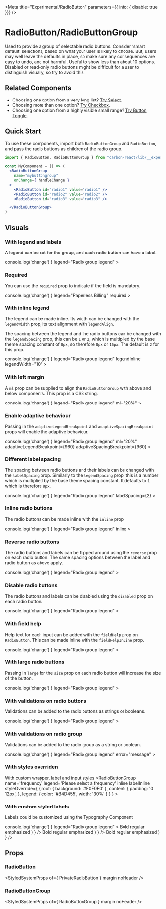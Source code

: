 

<Meta
  title="Experimental/RadioButton"
  parameters={{ info: { disable: true }}}
/>

# RadioButton/RadioButtonGroup
Used to provide a group of selectable radio buttons.
Consider ‘smart default’ selections, based on what your user is likely to choose. But, users may well leave the defaults in place, so make sure any consequences are easy to undo, and not harmful.
Useful to show less than about 10 options.
Disabled or read-only radio buttons might be difficult for a user to distinguish visually, so try to avoid this.

## Related Components
- Choosing one option from a very long list? [Try Select](/?path=/docs/design-system-select--default-story "Try Select").
- Choosing more than one option? [Try Checkbox](/?path=/docs/experimental-checkbox--default "Try Checkbox").
- Choosing one option from a highly visible small range? [Try Button Toggle](/?path=/story/button-toggle--default "Try Button Toggle").

## Quick Start 

To use these components, import both `RadioButtonGroup` and `RadioButton`, and pass the radio buttons as children of the radio group.

```jsx
import { RadioButton, RadioButtonGroup } from "carbon-react/lib/__experimental__/components/radio-button";

const MyComponent = () => (
  <RadioButtonGroup
    name="mybuttongroup"
    onChange={ handleChange }
  >
    <RadioButton id="radio1" value="radio1" />
    <RadioButton id="radio2" value="radio2" />
    <RadioButton id="radio3" value="radio3" />

  </RadioButtonGroup>
)
```

## Visuals

### With legend and labels
A legend can be set for the group, and each radio button can have a label.

<Preview>
  <Story name="with legend and labels">
    <RadioButtonGroup
      name="mybuttongroup"
      onChange={ () => console.log('change') }
      legend="Radio group legend"
    >
    <RadioButton 
      id="radio1" 
      value="radio1"
      label="Radio Option 1"
    />
    <RadioButton 
      id="radio2" 
      value="radio2" 
      label="Radio Option 2"
    />
    <RadioButton 
      id="radio3" 
      value="radio3" 
      label="Radio Option 3"
    />
  </RadioButtonGroup>
  </Story> 
</Preview>

### Required
You can use the `required` prop to indicate if the field is mandatory.

<Preview>
  <Story name="required">
    <RadioButtonGroup
      name="paperless_billing"
      onChange={ () => console.log('change') }
      legend="Paperless Billing"
      required
    >
    <RadioButton 
      value="y"
      label="Yes"
    />
    <RadioButton 
      value="n" 
      label="No"
    />
    <RadioButton 
      value="d" 
      label="Debts only"
    />
  </RadioButtonGroup>
  </Story> 
</Preview>

### With inline legend
The legend can be made inline. Its width can be changed with the `legendWidth` prop, its text alignment with `legendAlign`. 

The spacing between the legend and the radio buttons can be changed with the `legendSpacing` prop, this can be `1` or `2`, which is multiplied by the base theme spacing constant of `8px`, so therefore `8px` or `16px`. The default is `2` for this prop.

<Preview>
  <Story name="with inline legend">
    <RadioButtonGroup
      name="mybuttongroup"
      onChange={ () => console.log('change') }
      legend="Radio group legend"
      legendInline
      legendWidth="10"
    >
    <RadioButton 
      id="radio1" 
      value="radio1"
      label="Radio Option 1"
    />
    <RadioButton 
      id="radio2" 
      value="radio2" 
      label="Radio Option 2"
    />
    <RadioButton 
      id="radio3" 
      value="radio3" 
      label="Radio Option 3"
    />
  </RadioButtonGroup>
  </Story> 
</Preview>

### With left margin
A `ml` prop can be supplied to align the `RadioButtonGroup` with above and below components. This prop is a CSS string.

<Preview>
  <Story name="with left margin">
    <RadioButtonGroup
      name="mybuttongroup"
      onChange={ () => console.log('change') }
      legend="Radio group legend"
      ml="20%"
    >
    <RadioButton 
      id="radio1" 
      value="radio1"
      label="Radio Option 1"
    />
    <RadioButton 
      id="radio2" 
      value="radio2" 
      label="Radio Option 2"
    />
    <RadioButton 
      id="radio3" 
      value="radio3" 
      label="Radio Option 3"
    />
  </RadioButtonGroup>
  </Story> 
</Preview>

### Enable adaptive behaviour
Passing in the `adaptiveLegendBreakpoint` and `adaptiveSpacingBreakpoint` props will enable the adaptive behaviour. 

<Preview>
  <Story name="enable adaptive behaviour" parameters={{ chromatic: { disable: true }}}>
    <RadioButtonGroup
      name="mybuttongroup"
      onChange={ () => console.log('change') }
      legend="Radio group legend"
      ml="20%"
      adaptiveLegendBreakpoint={960}
      adaptiveSpacingBreakpoint={960}
    >
    <RadioButton 
      id="radio1" 
      value="radio1"
      label="Radio Option 1"
    />
    <RadioButton 
      id="radio2" 
      value="radio2" 
      label="Radio Option 2"
    />
    <RadioButton 
      id="radio3" 
      value="radio3" 
      label="Radio Option 3"
    />
  </RadioButtonGroup>
  </Story> 
</Preview>

### Different label spacing 
The spacing between radio buttons and their labels can be changed with the `labelSpacing` prop. Similarly to the `legendSpacing` prop, this is a number which is multiplied by the base theme spacing constant. It defaults to `1` which is therefore `8px`.

<Preview>
  <Story name="different label spacing">
    <RadioButtonGroup
      name="mybuttongroup"
      onChange={ () => console.log('change') }
      legend="Radio group legend"
      labelSpacing={2}
    >
    <RadioButton 
      id="radio1" 
      value="radio1"
      label="Radio Option 1"
    />
    <RadioButton 
      id="radio2" 
      value="radio2" 
      label="Radio Option 2"
    />
    <RadioButton 
      id="radio3" 
      value="radio3" 
      label="Radio Option 3"
    />
  </RadioButtonGroup>
  </Story> 
</Preview>

### Inline radio buttons 
The radio buttons can be made inline with the `inline` prop.

<Preview>
  <Story name="inline radio buttons">
    <RadioButtonGroup
      name="mybuttongroup"
      onChange={ () => console.log('change') }
      legend="Radio group legend"
      inline
    >
    <RadioButton 
      id="radio1" 
      value="radio1"
      label="Radio Option 1"
    />
    <RadioButton 
      id="radio2" 
      value="radio2" 
      label="Radio Option 2"
    />
    <RadioButton 
      id="radio3" 
      value="radio3" 
      label="Radio Option 3"
    />
  </RadioButtonGroup>
  </Story> 
</Preview>

### Reverse radio buttons 
The radio buttons and labels can be flipped around using the `reverse` prop on each radio button. The same spacing options between the label and radio button as above apply.

<Preview>
  <Story name="reverse radio buttons">
    <RadioButtonGroup
      name="mybuttongroup"
      onChange={ () => console.log('change') }
      legend="Radio group legend"
    >
    <RadioButton 
      id="radio1" 
      value="radio1"
      label="Radio Option 1"
      reverse
    />
    <RadioButton 
      id="radio2" 
      value="radio2" 
      label="Radio Option 2"
      reverse
    />
    <RadioButton 
      id="radio3" 
      value="radio3" 
      label="Radio Option 3"
      reverse
    />
  </RadioButtonGroup>
  </Story> 
</Preview>

### Disable radio buttons 
The radio buttons and labels can be disabled using the `disabled` prop on each radio button.

<Preview>
  <Story name="disable radio buttons">
    <RadioButtonGroup
      name="mybuttongroup"
      onChange={ () => console.log('change') }
      legend="Radio group legend"
    >
    <RadioButton 
      id="radio1" 
      value="radio1"
      label="Radio Option 1"
      disabled
    />
    <RadioButton 
      id="radio2" 
      value="radio2" 
      label="Radio Option 2"
      disabled
    />
    <RadioButton 
      id="radio3" 
      value="radio3" 
      label="Radio Option 3"
      disabled
    />
  </RadioButtonGroup>
  </Story> 
</Preview>

### With field help
Help text for each input can be added with the `fieldHelp` prop on `RadioButton`. This can be made inline with the `fieldHelpInline` prop.

<Preview>
  <Story name="with field help">
    <RadioButtonGroup
      name="mybuttongroup"
      onChange={ () => console.log('change') }
      legend="Radio group legend"
    >
    <RadioButton 
      id="radio1" 
      value="radio1"
      label="Radio Option 1"
      fieldHelp="Some help text for this input."
    />
    <RadioButton 
      id="radio2" 
      value="radio2" 
      label="Radio Option 2"
      fieldHelp="Some help text for this input."
    />
    <RadioButton 
      id="radio3" 
      value="radio3" 
      label="Radio Option 3"
      fieldHelp="Some help text for this input."
    />
  </RadioButtonGroup>
  </Story> 
</Preview>

### With large radio buttons
Passing in `large` for the `size` prop on each radio button will increase the size of the button.

<Preview>
  <Story name="with large radio buttons">
    <RadioButtonGroup
      name="mybuttongroup"
      onChange={ () => console.log('change') }
      legend="Radio group legend"
    >
    <RadioButton 
      id="radio1" 
      value="radio1"
      label="Radio Option 1"
      size="large"
      fieldHelp="Some help text for this input."
    />
    <RadioButton 
      id="radio2" 
      value="radio2" 
      label="Radio Option 2"
      size="large"
      fieldHelp="Some help text for this input."
    />
    <RadioButton 
      id="radio3" 
      value="radio3" 
      label="Radio Option 3"
      size="large"
      fieldHelp="Some help text for this input."
    />
  </RadioButtonGroup>
  </Story> 
</Preview>

### With validations on radio buttons
Validations can be added to the radio buttons as strings or booleans.

<Preview>
  <Story name="with validations on buttons">
    <RadioButtonGroup
      name="mybuttongroup"
      onChange={ () => console.log('change') }
      legend="Radio group legend"
    >
    <RadioButton 
      id="radio1" 
      value="radio1"
      label="Radio Option 1"
      error="message"
    />
    <RadioButton 
      id="radio2" 
      value="radio2" 
      label="Radio Option 2"
      warning="message"
    />
    <RadioButton 
      id="radio3" 
      value="radio3" 
      label="Radio Option 3"
      info="message"
    />
  </RadioButtonGroup>
  </Story> 
</Preview>

### With validations on radio group
Validations can be added to the radio group as a string or boolean.

<Preview>
  <Story name="with validations on group">
    <RadioButtonGroup
      name="mybuttongroup"
      onChange={ () => console.log('change') }
      legend="Radio group legend"
      error="message"
    >
      <RadioButton 
        id="radio1" 
        value="radio1"
        label="Radio Option 1"
      />
      <RadioButton 
        id="radio2" 
        value="radio2" 
        label="Radio Option 2"
      />
      <RadioButton 
        id="radio3" 
        value="radio3" 
        label="Radio Option 3"
      />
    </RadioButtonGroup>
    
  </Story>
</Preview>

### With styles overriden
With custom wrapper, label and input styles
<Preview>
  <Story name="styles overriden">
    <RadioButtonGroup
      name='frequency'
      legend='Please select a frequency'
      inline
      labelInline
      styleOverride={
        {
          root: { background: '#F0F0F0' },
          content: {
            padding: '0 12px',
          },
          legend: { color: '#B4D455', width: '30%' }
        }
      }
    >
      <RadioButton
        key='weekly'
        value='weekly'
        label='weekly'
      />
      <RadioButton
        key='monthly'
        value='monthly'
        label='monthly'
      />
      <RadioButton
        key='yearly'
        value='yearly'
        label='yearly'
      />
    </RadioButtonGroup>
  </Story>
</Preview>

### With custom styled labels
Labels could be customized using the Typography Component

<Preview>
  <Story name="with custom styled label">
    <RadioButtonGroup
      name="mybuttongroup"
      onChange={ () => console.log('change') }
      legend="Radio group legend"
    >
      <RadioButton 
        id="radio1" 
        value="radio1"
        label={ (
          <>
            <Typography variant='b'>Bold </Typography>
            <Typography as='span'>regular </Typography>
            <Typography variant='em'>emphasized</Typography>
          </>
        ) }
      />
      <RadioButton 
        id="radio2" 
        value="radio2" 
        label={ (
          <>
            <Typography variant='b'>Bold </Typography>
            <Typography as='span'>regular </Typography>
            <Typography variant='em'>emphasized</Typography>
          </>
        ) }
      />
      <RadioButton 
        id="radio3" 
        value="radio3" 
        label={ (
          <>
            <Typography variant='b'>Bold </Typography>
            <Typography as='span'>regular </Typography>
            <Typography variant='em'>emphasized</Typography>
          </>
        ) }
      />
    </RadioButtonGroup>
    
  </Story>
</Preview>

## Props

### RadioButton
<StyledSystemProps
  of={ PrivateRadioButton }
  margin
  noHeader
/>

### RadioButtonGroup
<StyledSystemProps
  of={ RadioButtonGroup }
  margin
  noHeader
/>
